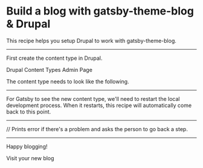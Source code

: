 # Build a blog with gatsby-theme-blog & Drupal

This recipe helps you setup Drupal to work with gatsby-theme-blog.

<Config
  name="gatsbys/setup-drupal-gatsby-theme-blog"
  requires="gatsbyjs/setup-drupal"
/>

---

First create the content type in Drupal.


<ServerLink to="/admin/content-types">Drupal Content Types Admin Page</ServerLink>

The content type needs to look like the following.

<RenderSchema schema={schema} />
<SetupSchemaMapping schema={schema} />

---

For Gatsby to see the new content type, we'll need to restart the local
development process. When it restarts, this recipe will automatically come back
to this point.

<RestartGatsbyDev />

---


// Prints error if there's a problem and asks the person to go back a step.
<VerifySchema
  schema={schema}
/>

---

Happy blogging!

<LocalDevLink to="/blog">Visit your new blog</LocalDevLink>
